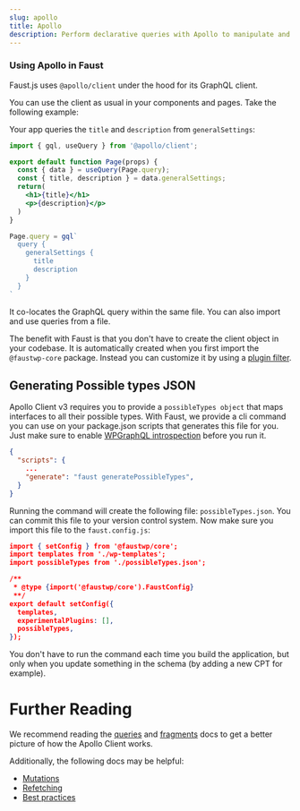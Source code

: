 ```yaml
---
slug: apollo
title: Apollo
description: Perform declarative queries with Apollo to manipulate and structure data
---
```


### Using Apollo in Faust

Faust.js uses `@apollo/client` under the hood for its GraphQL client.

You can use the client as usual in your components and pages. Take the following example:

Your app queries the `title` and `description` from `generalSettings`:

```jsx title="Your App"
import { gql, useQuery } from '@apollo/client';

export default function Page(props) {
  const { data } = useQuery(Page.query);
  const { title, description } = data.generalSettings;
  return(
    <h1>{title}</h1>
    <p>{description}</p>
  )
}

Page.query = gql`
  query {
    generalSettings {
      title
      description
    }
  }
`
```

It co-locates the GraphQL query within the same file. You can also import and use queries from a file.

The benefit with Faust is that you don't have to create the client object in your codebase. It is automatically created when you first import the
`@faustwp-core` package. Instead you can customize it by using a [plugin filter](https://faustjs.org/docs/plugin-system/filters).

## Generating Possible types JSON

Apollo Client v3 requires you to provide a `possibleTypes object` that maps interfaces to all their possible types.
With Faust, we provide a cli command you can use on your package.json scripts that generates this  file for you.
Just make sure to enable [WPGraphQL introspection](https://www.wpgraphql.com/docs/security#introspection-disabled-by-default) before you run it.

```json title="package.json"
{
  "scripts": {
    ...
	"generate": "faust generatePossibleTypes",
  }
}
```

Running the command will create the following file: `possibleTypes.json`. You can commit this file to your version control system.
Now make sure you import this file to the `faust.config.js`:

```json title="faust.config.js" {11}
import { setConfig } from '@faustwp/core';
import templates from './wp-templates';
import possibleTypes from './possibleTypes.json';

/**
 * @type {import('@faustwp/core').FaustConfig}
 **/
export default setConfig({
  templates,
  experimentalPlugins: [],
  possibleTypes,
});
````

You don't have to run the command each time you build the application,
but only when you update something in the schema (by adding a new CPT for example).

# Further Reading

We recommend reading the [queries](https://www.apollographql.com/docs/react/data/queries) and [fragments](https://www.apollographql.com/docs/react/data/fragments) docs to get a better picture of how the Apollo Client works.

Additionally, the following docs may be helpful:

* [Mutations](https://www.apollographql.com/docs/react/data/mutations)
* [Refetching](https://www.apollographql.com/docs/react/data/refetching)
* [Best practices](https://www.apollographql.com/docs/react/data/operation-best-practices)
